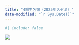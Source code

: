 ```yaml
---
title: "4期生名簿（2025年入ゼミ）"
date-modified: "`r Sys.Date()`"
---
```


```r
#| include: false
```

![](Figs/WeWantYou.png){fig-align="center"}